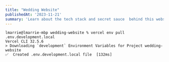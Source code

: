 ```yaml
---
title: "Wedding Website"
publishedAt: '2023-11-21'
summary: 'Learn about the tech stack and secret sauce  behind this website.'
---
```


```
lmarrie@lmarrie-mbp wedding-website % vercel env pull .env.development.local
Vercel CLI 32.5.6
> Downloading `development` Environment Variables for Project wedding-website
✅  Created .env.development.local file  [132ms]
```
